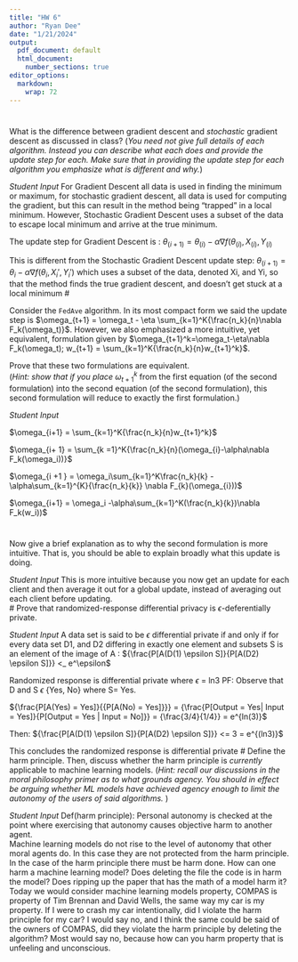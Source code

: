 ---
title: "HW 6"
author: "Ryan Dee"
date: "1/21/2024"
output:
  pdf_document: default
  html_document:
    number_sections: true
editor_options: 
  markdown: 
    wrap: 72
---

# 

What is the difference between gradient descent and *stochastic*
gradient descent as discussed in class? (*You need not give full details
of each algorithm. Instead you can describe what each does and provide
the update step for each. Make sure that in providing the update step
for each algorithm you emphasize what is different and why.*)

*Student Input* For Gradient Descent all data is used in finding the
minimum or maximum, for stochastic gradient descent, all data is used
for computing the gradient, but this can result in the method being
"trapped" in a local minimum. However, Stochastic Gradient Descent uses
a subset of the data to escape local minimum and arrive at the true
minimum.

The update step for Gradient Descent is : 
$\theta_{(i+1)} = \theta_(i) - \alpha \nabla f(\theta_{(i)}, X_{(i)}, Y_{(i)}$

This is different from the Stochastic Gradient Descent update step: 
$\theta_{(i+1)} = \theta_i - \alpha \nabla f(\theta_i, X_{i}', Y_i')$
which uses a subset of the data, denoted
Xi, and Yi, so that the method finds the true gradient descent, and
doesn't get stuck at a local minimum \#

Consider the `FedAve` algorithm. In its most compact form we said the
update step is
$\omega_{t+1} = \omega_t - \eta \sum_{k=1}^K{\frac{n_k}{n}\nabla F_k(\omega_t)}$.
However, we also emphasized a more intuitive, yet equivalent,
formulation given by
$\omega_{t+1}^k=\omega_t-\eta\nabla F_k(\omega_t); w_{t+1} = \sum_{k=1}^K{\frac{n_k}{n}w_{t+1}^k}$.

Prove that these two formulations are equivalent.\
(*Hint: show that if you place* $\omega_{t+1}^k$ from the first equation
(of the second formulation) into the second equation (of the second
formulation), this second formulation will reduce to exactly the first
formulation.)

*Student Input*

$\omega_{i+1} = \sum_{k=1}^K{\frac{n_k}{n}w_{t+1}^k}$

$\omega_{i+ 1} = \sum_{k =1}^K{\frac{n_k}{n}(\omega_{i}-\alpha\nabla F_k(\omega_i))}$

$\omega_{i +1 } = \omega_i\sum_{k=1}^K\frac{n_k}{k} - \alpha\sum_{k=1}^{K}{\frac{n_k}{k}} \nabla F_{k}(\omega_{i}))$

$\omega_{i+1} = \omega_i -\alpha\sum_{k=1}^K(\frac{n_k}{k})\nabla F_k(w_i))$

# 

Now give a brief explanation as to why the second formulation is more
intuitive. That is, you should be able to explain broadly what this
update is doing.

*Student Input* This is more intuitive because you now get an update for
each client and then average it out for a global update, instead of
averaging out each client before updating.\
\# Prove that randomized-response differential privacy is
$\epsilon$-deferentially private.

*Student Input* A data set is said to be $\epsilon$ differential
private if and only if for every data set D1, and D2 differing in
exactly one element and subsets S is an element of the image of A :
${\frac{P[A(D(1) \epsilon S]}{P[A(D2) \epsilon S]}} <_ e^\epsilon$

Randomized response is differential private where $\epsilon$ = ln3 PF:
Observe that D and S $\epsilon$ {Yes, No} where S= Yes.

${\frac{P[A(Yes) = Yes]}{{P[A(No) = Yes]}}} = {\frac{P[Output = Yes| Input = Yes]}{P[Output = Yes | Input = No]}} = {\frac{3/4}{1/4}} = e^{ln(3)}$

Then:
${\frac{P[A(D(1) \epsilon S]}{P[A(D2) \epsilon S]}} <= 3 = e^{(ln3)}$

This concludes the randomized response is differential private \#
Define the harm principle. Then, discuss whether the harm principle is
*currently* applicable to machine learning models. (*Hint: recall our
discussions in the moral philosophy primer as to what grounds agency.
You should in effect be arguing whether ML models have achieved agency
enough to limit the autonomy of the users of said algorithms.* )

*Student Input* Def(harm principle): Personal autonomy is checked at the
point where exercising that autonomy causes objective harm to another
agent.\
Machine learning models do not rise to the level of autonomy that other
moral agents do. In this case they are not protected from the harm
principle. In the case of the harm principle there must be harm done.
How can one harm a machine learning model? Does deleting the file the
code is in harm the model? Does ripping up the paper that has the math
of a model harm it? Today we would consider machine learning models
property, COMPAS is property of Tim Brennan and David Wells, the same
way my car is my property. If I were to crash my car intentionally, did
I violate the harm principle for my car? I would say no, and I think the
same could be said of the owners of COMPAS, did they violate the harm
principle by deleting the algorithm? Most would say no, because how can
you harm property that is unfeeling and unconscious.
